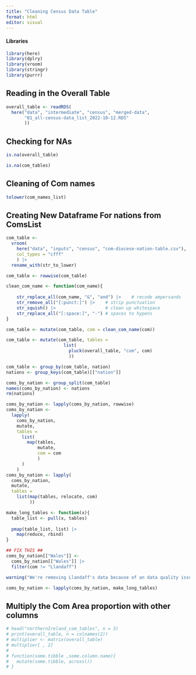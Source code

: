 ```yaml
---
title: "Cleaning Census Data Table"
format: html
editor: visual
---
```


#### Libraries

```r
library(here)
library(dplry)
library(vroom)
library(stringr)
library(purrr)
```

## Reading in the Overall Table

```r
overall_table <- readRDS(
  here("data", "intermediate", "census", "merged-data",
       "01_all-census-data_list_2022-10-12.RDS"
       ))

```

## Checking for NAs

```r
is.na(overall_table)

is.na(com_tables)
```

## Cleaning of Com names

```r
tolower(com_names_list)
```

## Creating New Dataframe For nations from ComsList

```r
com_table <-
  vroom(
    here("data", "inputs", "census", "com-diocese-nation-table.csv"),
    col_types = "cfff"
    ) |> 
  rename_with(str_to_lower)  

com_table <- rowwise(com_table)

clean_com_name <- function(com_name){
  
    str_replace_all(com_name, "&", "and") |>    # recode ampersands
    str_remove_all("[:punct:]") |>    # strip punctuation
    str_squish() |>                   # clean up whitespace
    str_replace_all("[:space:]", "-") # spaces to hypens
}

com_table <- mutate(com_table, com = clean_com_name(com))

com_table <- mutate(com_table, tables = 
                      list(
                        pluck(overall_table, "com", com)
                        ))

com_table <- group_by(com_table, nation)
nations <- group_keys(com_table)[["nation"]]

coms_by_nation <- group_split(com_table)
names(coms_by_nation) <- nations
rm(nations)

coms_by_nation <- lapply(coms_by_nation, rowwise)
coms_by_nation <- 
  lapply(
    coms_by_nation,
    mutate,
    tables = 
      list(
        map(tables,
            mutate,
            com = com
            )
      )
    )
coms_by_nation <- lapply(
  coms_by_nation,
  mutate,
  tables =
    list(map(tables, relocate, com)
         ))

make_long_tables <- function(x){
  table_list <- pull(x, tables)
  
  pmap(table_list, list) |>
    map(reduce, rbind)
}

## FIX THIS ##
coms_by_nation[["Wales"]] <-
  coms_by_nation[["Wales"]] |>
  filter(com != "Llandaff")

warning("We're removing Llandaff's data because of an data quality issue. Not a long term fix.")

coms_by_nation <- lapply(coms_by_nation, make_long_tables)

```

## Multiply the Com Area proportion with other columns

```r
# head("northernIreland_com_tables", n = 3)
# print(overall_table, n = colnames(2))
# multiplier <- matrix(overall_table)
# multiplier[ , 2]
# 
# function(some.tibble ,some.column.name){
#   mutate(some.tibble, across())
# }
```
